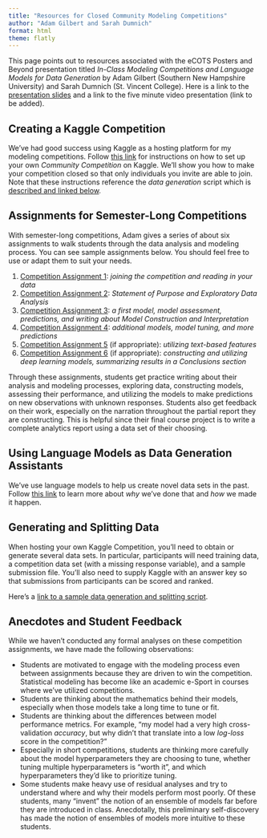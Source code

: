 ```yaml
---
title: "Resources for Closed Community Modeling Competitions"
author: "Adam Gilbert and Sarah Dumnich"
format: html
theme: flatly
---
```


This page points out to resources associated with the eCOTS Posters and Beyond presentation titled *In-Class Modeling Competitions and Language Models for Data Generation* by Adam Gilbert (Southern New Hampshire University) and Sarah Dumnich (St. Vincent College). Here is a link to the [presentation slides](https://agmath.github.io/eCOTSmodelingComps/eCOTS_SlideDeck.html) and a link to the five minute video presentation (link to be added).

## Creating a Kaggle Competition

We've had good success using Kaggle as a hosting platform for my modeling competitions. Follow [this link](https://agmath.github.io/eCOTSmodelingComps/HostingKaggleCompetitions.html){target="_blank"} for instructions on how to set up your own *Community Competition* on Kaggle. We'll show you how to make your competition closed so that only individuals you invite are able to join. Note that these instructions reference the *data generation* script which is [described and linked below](#data-gen).

## Assignments for Semester-Long Competitions

With semester-long competitions, Adam gives a series of about six assignments to walk students through the data analysis and modeling process. You can see sample assignments below. You should feel free to use or adapt them to suit your needs.

1. [Competition Assignment 1](https://agmath.github.io/ClassificationCourse/CA1.html){target="_blank"}: *joining the competition and reading in your data*
2. [Competition Assignment 2](https://agmath.github.io/ClassificationCourse/CA2.html){target="_blank"}: *Statement of Purpose and Exploratory Data Analysis*
3. [Competition Assignment 3](https://agmath.github.io/ClassificationCourse/CA3.html){target="_blank"}: *a first model, model assessment, predictions, and writing about Model Construction and Interpretation*
4. [Competition Assignment 4](https://agmath.github.io/ClassificationCourse/CA4.html){target="_blank"}: *additional models, model tuning, and more predictions*
5. [Competition Assignment 5](https://agmath.github.io/ClassificationCourse/CA5.html){target="_blank"} (if appropriate): *utilizing text-based features*
6. [Competition Assignment 6](https://agmath.github.io/ClassificationCourse/CA6.html){target="_blank"} (if appropriate): *constructing and utilizing deep learning models, summarizing results in a Conclusions section*

Through these assignments, students get practice writing about their analysis and modeling processes, exploring data, constructing models, assessing their performance, and utilizing the models to make predictions on new observations with unknown responses. Students also get feedback on their work, especially on the narration throughout the partial report they are constructing. This is helpful since their final course project is to write a complete analytics report using a data set of their choosing.

## Using Language Models as Data Generation Assistants

We've use language models to help us create novel data sets in the past. Follow [this link](https://agmath.github.io/eCOTSmodelingComps/LLM_DataGen.html){target="_blank"} to learn more about *why* we've done that and *how* we made it happen.

## Generating and Splitting Data{#data-gen}

When hosting your own Kaggle Competition, you'll need to obtain or generate several data sets. In particular, participants will need training data, a competition data set (with a missing response variable), and a sample submission file. You'll also need to supply Kaggle with an answer key so that submissions from participants can be scored and ranked.

Here's a [link to a sample data generation and splitting script](https://github.com/agmath/eCOTSmodelingComps/blob/main/BarbequeComp_DataGen.r){target="_blank"}.

## Anecdotes and Student Feedback

While we haven't conducted any formal analyses on these competition assignments, we have made the following observations:

+ Students are motivated to engage with the modeling process even between assignments because they are driven to win the competition. Statistical modeling has become like an academic e-Sport in courses where we've utilized competitions.
+ Students are thinking about the mathematics behind their models, especially when those models take a long time to tune or fit.
+ Students are thinking about the differences between model performance metrics. For example, "my model had a very high cross-validation *accuracy*, but why didn't that translate into a low *log-loss* score in the competition?"
+ Especially in short competitions, students are thinking more carefully about the model hyperparameters they are choosing to tune, whether tuning multiple hyperparameters is "worth it", and which hyperparameters they'd like to prioritize tuning.
+ Some students make heavy use of residual analyses and try to understand where and why their models perform most poorly. Of these students, many "invent" the notion of an ensemble of models far before they are introduced in class. Anecdotally, this preliminary self-discovery has made the notion of ensembles of models more intuitive to these students.

